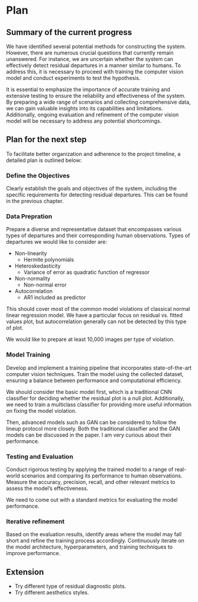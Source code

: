 # Plan

## Summary of the current progress

We have identified several potential methods for constructing the system. However, there are numerous crucial questions that currently remain unanswered. For instance, we are uncertain whether the system can effectively detect residual departures in a manner similar to humans. To address this, it is necessary to proceed with training the computer vision model and conduct experiments to test the hypothesis.

It is essential to emphasize the importance of accurate training and extensive testing to ensure the reliability and effectiveness of the system. By preparing a wide range of scenarios and collecting comprehensive data, we can gain valuable insights into its capabilities and limitations. Additionally, ongoing evaluation and refinement of the computer vision model will be necessary to address any potential shortcomings.

## Plan for the next step

To facilitate better organization and adherence to the project timeline, a detailed plan is outlined below:

### Define the Objectives

Clearly establish the goals and objectives of the system, including the specific requirements for detecting residual departures. This can be found in the previous chapter.

### Data Prepration

Prepare a diverse and representative dataset that encompasses various types of departures and their corresponding human observations. Types of departures we would like to consider are: 

- Non-linearity
  - Hermite polynomials
- Heteroskedasticity
  - Variance of error as quadratic function of regressor 
- Non-normality
  - Non-normal error
- Autocorrelation
  - AR1 included as predictor 
  
This should cover most of the common model violations of classical normal linear regression model. We have a particular focus on residual vs. fitted values plot, but autocorrelation generally can not be detected by this type of plot.

We would like to prepare at least 10,000 images per type of violation.

### Model Training

Develop and implement a training pipeline that incorporates state-of-the-art computer vision techniques. Train the model using the collected dataset, ensuring a balance between performance and computational efficiency.

We should consider the basic model first, which is a traditional CNN classifier for deciding whether the residual plot is a null plot. Additionally, we need to train a multiclass classifier for providing more useful information on fixing the model violation.

Then, advanced models such as GAN can be considered to follow the lineup protocol more closely. Both the traditional classifier and the GAN models can be discussed in the paper. I am very curious about their performance.

### Testing and Evaluation

Conduct rigorous testing by applying the trained model to a range of real-world scenarios and comparing its performance to human observations. Measure the accuracy, precision, recall, and other relevant metrics to assess the model's effectiveness.

We need to come out with a standard metrics for evaluating the model performance.

### Iterative refinement

Based on the evaluation results, identify areas where the model may fall short and refine the training process accordingly. Continuously iterate on the model architecture, hyperparameters, and training techniques to improve performance.

## Extension

- Try different type of residual diagnostic plots.
- Try different aesthetics styles.

